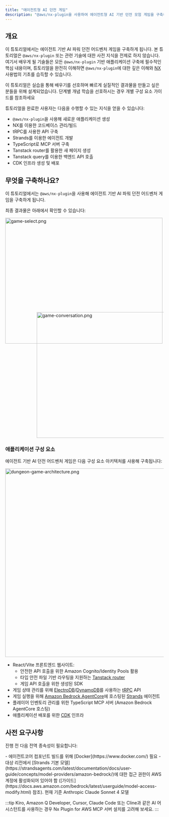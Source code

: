 ```yaml
---
title: "에이전트형 AI 던전 게임"
description: "@aws/nx-plugin을 사용하여 에이전트형 AI 기반 던전 모험 게임을 구축하는 방법에 대한 안내"
---
```






## 개요

이 튜토리얼에서는 에이전트 기반 AI 파워 던전 어드벤처 게임을 구축하게 됩니다. 본 튜토리얼은 `@aws/nx-plugin` 또는 관련 기술에 대한 사전 지식을 전제로 하지 않습니다. 여기서 배우게 될 기술들은 모든 `@aws/nx-plugin` 기반 애플리케이션 구축에 필수적인 핵심 내용이며, 튜토리얼을 완전히 이해하면 `@aws/nx-plugin`에 대한 깊은 이해와 [NX](https://nx.dev/) 사용법의 기초를 습득할 수 있습니다.

<Aside>이 튜토리얼은 실습을 통해 배우기를 선호하며 빠르게 실질적인 결과물을 만들고 싶은 분들을 위해 설계되었습니다. 단계별 개념 학습을 선호하시는 경우 개별 구성 요소 가이드를 참조하세요</Aside>

튜토리얼을 완료한 사용자는 다음을 수행할 수 있는 지식을 얻을 수 있습니다:

- `@aws/nx-plugin`을 사용해 새로운 애플리케이션 생성
- NX를 이용한 코드베이스 관리/빌드
- tRPC를 사용한 API 구축
- Strands를 이용한 에이전트 개발
- TypeScript로 MCP 서버 구축
- Tanstack router를 활용한 새 페이지 생성
- Tanstack query를 이용한 백엔드 API 호출
- CDK 인프라 생성 및 배포

## 무엇을 구축하나요?

이 튜토리얼에서는 `@aws/nx-plugin`을 사용해 에이전트 기반 AI 파워 던전 어드벤처 게임을 구축하게 됩니다.

최종 결과물은 아래에서 확인할 수 있습니다:

<Image src={gameSelectPng} alt="game-select.png" width="500" height="400" />
<div style="margin-top: -100px; margin-left: 100px;">
<Image src={gameConversationPng} alt="game-conversation.png" width="500" height="400" />
</div>

### 애플리케이션 구성 요소

에이전트 기반 AI 던전 어드벤처 게임은 다음 구성 요소 아키텍처를 사용해 구축됩니다:

<Image style="margin: auto" src={dungeonAdventureArchitecturePng} alt="dungeon-game-architecture.png" height="600" />

- React/Vite 프론트엔드 웹사이트:
  - 안전한 API 호출을 위한 Amazon Cognito/Identity Pools 활용
  - 타입 안전 파일 기반 라우팅을 지원하는 [Tanstack router](https://tanstack.com/router/latest)
  - 게임 API 호출을 위한 생성된 SDK
- 게임 상태 관리를 위해 [ElectroDB](https://electrodb.dev/)/[DynamoDB](https://aws.amazon.com/dynamodb/)를 사용하는 [tRPC](https://trpc.io/) API
- 게임 실행을 위해 [Amazon Bedrock AgentCore](https://aws.amazon.com/bedrock/agentcore/)에 호스팅된 [Strands](https://strandsagents.com/latest/) 에이전트
- 플레이어 인벤토리 관리를 위한 TypeScript MCP 서버 (Amazon Bedrock AgentCore 호스팅)
- 애플리케이션 배포를 위한 [CDK](https://docs.aws.amazon.com/cdk/v2/guide/home.html) 인프라

## 사전 요구사항

진행 전 다음 전역 종속성이 필요합니다:

<Snippet name="required-prerequisites" />
- 에이전트코어 컴포넌트 빌드를 위해 [Docker](https://www.docker.com/) 필요
- 대상 리전에서 [Strands 기본 모델](https://strandsagents.com/latest/documentation/docs/user-guide/concepts/model-providers/amazon-bedrock/)에 대한 접근 권한이 AWS 계정에 활성화되어 있어야 함 ([가이드](https://docs.aws.amazon.com/bedrock/latest/userguide/model-access-modify.html) 참조). 현재 기준 Anthropic Claude Sonnet 4 모델

:::tip
Kiro, Amazon Q Developer, Cursor, Claude Code 또는 Cline과 같은 AI 어시스턴트를 사용하는 경우 <Link path="/get_started/building-with-ai">Nx Plugin for AWS MCP 서버 설치</Link>를 고려해 보세요.
:::